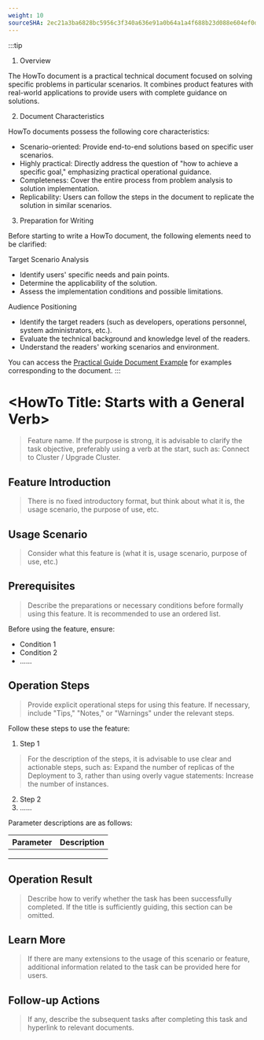 ```yaml
---
weight: 10
sourceSHA: 2ec21a3ba6828bc5956c3f340a636e91a0b64a1a4f688b23d088e604ef0dfc32
---
```


:::tip
1. Overview

The HowTo document is a practical technical document focused on solving specific problems in particular scenarios. It combines product features with real-world applications to provide users with complete guidance on solutions.

2. Document Characteristics

HowTo documents possess the following core characteristics:

- Scenario-oriented: Provide end-to-end solutions based on specific user scenarios.
- Highly practical: Directly address the question of "how to achieve a specific goal," emphasizing practical operational guidance.
- Completeness: Cover the entire process from problem analysis to solution implementation.
- Replicability: Users can follow the steps in the document to replicate the solution in similar scenarios.

3. Preparation for Writing

Before starting to write a HowTo document, the following elements need to be clarified:

Target Scenario Analysis

- Identify users' specific needs and pain points.
- Determine the applicability of the solution.
- Assess the implementation conditions and possible limitations.

Audience Positioning

- Identify the target readers (such as developers, operations personnel, system administrators, etc.).
- Evaluate the technical background and knowledge level of the readers.
- Understand the readers' working scenarios and environment.

You can access the [Practical Guide Document Example](https://product-doc-guide.alauda.cn/template/howto/example.html) for examples corresponding to the document.
:::

# \<HowTo Title: Starts with a General Verb\>

> Feature name. If the purpose is strong, it is advisable to clarify the task objective, preferably using a verb at the start, such as: Connect to Cluster / Upgrade Cluster.

## Feature Introduction

> There is no fixed introductory format, but think about what it is, the usage scenario, the purpose of use, etc.

## Usage Scenario

> Consider what this feature is (what it is, usage scenario, purpose of use, etc.)

## Prerequisites

> Describe the preparations or necessary conditions before formally using this feature. It is recommended to use an ordered list.

Before using the feature, ensure:

- Condition 1
- Condition 2
- ......

## Operation Steps

> Provide explicit operational steps for using this feature. If necessary, include "Tips," "Notes," or "Warnings" under the relevant steps.

Follow these steps to use the feature:

1. Step 1

> For the description of the steps, it is advisable to use clear and actionable steps, such as: Expand the number of replicas of the Deployment to 3, rather than using overly vague statements: Increase the number of instances.

2. Step 2
3. ......

Parameter descriptions are as follows:

| **Parameter** | **Description** |
| ------ | ------ |
|        |        |
|        |        |
|        |        |

## Operation Result

> Describe how to verify whether the task has been successfully completed. If the title is sufficiently guiding, this section can be omitted.

## Learn More

> If there are many extensions to the usage of this scenario or feature, additional information related to the task can be provided here for users.

## Follow-up Actions

> If any, describe the subsequent tasks after completing this task and hyperlink to relevant documents.

